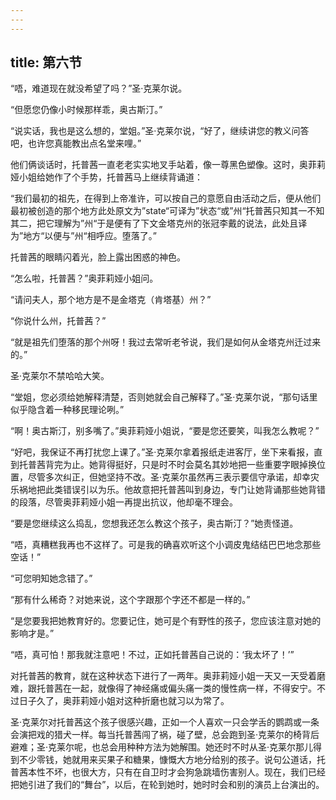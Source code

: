 ```yaml
---
---
---
```

title: 第六节
---




“唔，难道现在就没希望了吗？”圣·克莱尔说。

“但愿您仍像小时候那样乖，奥古斯汀。”

“说实话，我也是这么想的，堂姐。”圣·克莱尔说，“好了，继续讲您的教义问答吧，也许您真能教出点名堂来哩。”

他们俩谈话时，托普茜一直老老实实地叉手站着，像一尊黑色塑像。这时，奥菲莉娅小姐给她作了个手势，托普茜马上继续背诵道：

“我们最初的祖先，在得到上帝准许，可以按自己的意愿自由活动之后，便从他们最初被创造的那个地方此处原文为”state“可译为”状态“或”州“托普茜只知其一不知其二，把它理解为”州“于是便有了下文金塔克州的张冠李戴的说法，此处且译为”地方“以便与”州“相呼应。堕落了。”

托普茜的眼睛闪着光，脸上露出困惑的神色。

“怎么啦，托普茜？”奥菲莉娅小姐问。

“请问夫人，那个地方是不是金塔克（肯塔基）州？”

“你说什么州，托普茜？”

“就是祖先们堕落的那个州呀！我过去常听老爷说，我们是如何从金塔克州迁过来的。”

圣·克莱尔不禁哈哈大笑。

“堂姐，您必须给她解释清楚，否则她就会自己解释了。”圣·克莱尔说，“那句话里似乎隐含着一种移民理论咧。”

“啊！奥古斯汀，别多嘴了。”奥菲莉娅小姐说，“要是您还要笑，叫我怎么教呢？”

“好吧，我保证不再打扰您上课了。”圣·克莱尔拿着报纸走进客厅，坐下来看报，直到托普茜背完为止。她背得挺好，只是时不时会莫名其妙地把一些重要字眼掉换位置，尽管多次纠正，但她坚持不改。圣·克莱尔虽然再三表示要信守承诺，却幸灾乐祸地把此类错误引以为乐。他故意把托普茜叫到身边，专门让她背诵那些她背错的段落，尽管奥菲莉娅小姐一再提出抗议，他却毫不理会。

“要是您继续这么捣乱，您想我还怎么教这个孩子，奥古斯汀？”她责怪道。

“唔，真糟糕我再也不这样了。可是我的确喜欢听这个小调皮鬼结结巴巴地念那些空话！”

“可您明知她念错了。”

“那有什么稀奇？对她来说，这个字跟那个字还不都是一样的。”

“是您要我把她教育好的。您要记住，她可是个有野性的孩子，您应该注意对她的影响才是。”

“唔，真可怕！那我就注意吧！不过，正如托普茜自己说的：‘我太坏了！’”

对托普茜的教育，就在这种状态下进行了一两年。奥菲莉娅小姐一天又一天受着磨难，跟托普茜在一起，就像得了神经痛或偏头痛一类的慢性病一样，不得安宁。不过日子久了，奥菲莉娅小姐对这种折磨也就习以为常了。

圣·克莱尔对托普茜这个孩子很感兴趣，正如一个人喜欢一只会学舌的鹦鹉或一条会演把戏的猎犬一样。每当托普茜闯了祸，碰了壁，总会跑到圣·克莱尔的椅背后避难；圣·克莱尔呢，也总会用种种方法为她解围。她还时不时从圣·克莱尔那儿得到不少零钱，她就用来买果子和糖果，慷慨大方地分给别的孩子。说句公道话，托普茜本性不坏，也很大方，只有在自卫时才会狗急跳墙伤害别人。现在，我们已经把她引进了我们的“舞台”，以后，在轮到她时，她时时会和别的演员上台演出的。